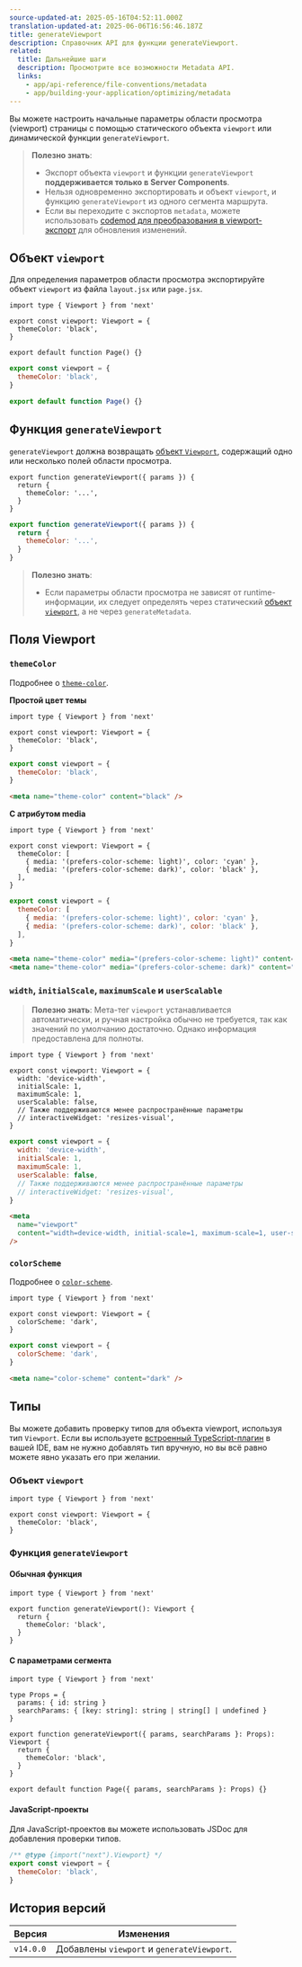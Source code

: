 ```yaml
---
source-updated-at: 2025-05-16T04:52:11.000Z
translation-updated-at: 2025-06-06T16:56:46.187Z
title: generateViewport
description: Справочник API для функции generateViewport.
related:
  title: Дальнейшие шаги
  description: Просмотрите все возможности Metadata API.
  links:
    - app/api-reference/file-conventions/metadata
    - app/building-your-application/optimizing/metadata
---
```


Вы можете настроить начальные параметры области просмотра (viewport) страницы с помощью статического объекта `viewport` или динамической функции `generateViewport`.

> **Полезно знать**:
>
> - Экспорт объекта `viewport` и функции `generateViewport` **поддерживается только в Server Components**.
> - Нельзя одновременно экспортировать и объект `viewport`, и функцию `generateViewport` из одного сегмента маршрута.
> - Если вы переходите с экспортов `metadata`, можете использовать [codemod для преобразования в viewport-экспорт](/docs/app/building-your-application/upgrading/codemods#metadata-to-viewport-export) для обновления изменений.

## Объект `viewport`

Для определения параметров области просмотра экспортируйте объект `viewport` из файла `layout.jsx` или `page.jsx`.

```tsx filename="layout.tsx | page.tsx" switcher
import type { Viewport } from 'next'

export const viewport: Viewport = {
  themeColor: 'black',
}

export default function Page() {}
```

```jsx filename="layout.jsx | page.jsx" switcher
export const viewport = {
  themeColor: 'black',
}

export default function Page() {}
```

## Функция `generateViewport`

`generateViewport` должна возвращать [объект `Viewport`](#viewport-fields), содержащий одно или несколько полей области просмотра.

```tsx filename="layout.tsx | page.tsx" switcher
export function generateViewport({ params }) {
  return {
    themeColor: '...',
  }
}
```

```jsx filename="layout.js | page.js" switcher
export function generateViewport({ params }) {
  return {
    themeColor: '...',
  }
}
```

> **Полезно знать**:
>
> - Если параметры области просмотра не зависят от runtime-информации, их следует определять через статический [объект `viewport`](#the-viewport-object), а не через `generateMetadata`.

## Поля Viewport

### `themeColor`

Подробнее о [`theme-color`](https://developer.mozilla.org/docs/Web/HTML/Element/meta/name/theme-color).

**Простой цвет темы**

```tsx filename="layout.tsx | page.tsx" switcher
import type { Viewport } from 'next'

export const viewport: Viewport = {
  themeColor: 'black',
}
```

```jsx filename="layout.jsx | page.jsx" switcher
export const viewport = {
  themeColor: 'black',
}
```

```html filename="<head> output" hideLineNumbers
<meta name="theme-color" content="black" />
```

**С атрибутом media**

```tsx filename="layout.tsx | page.tsx" switcher
import type { Viewport } from 'next'

export const viewport: Viewport = {
  themeColor: [
    { media: '(prefers-color-scheme: light)', color: 'cyan' },
    { media: '(prefers-color-scheme: dark)', color: 'black' },
  ],
}
```

```jsx filename="layout.jsx | page.jsx" switcher
export const viewport = {
  themeColor: [
    { media: '(prefers-color-scheme: light)', color: 'cyan' },
    { media: '(prefers-color-scheme: dark)', color: 'black' },
  ],
}
```

```html filename="<head> output" hideLineNumbers
<meta name="theme-color" media="(prefers-color-scheme: light)" content="cyan" />
<meta name="theme-color" media="(prefers-color-scheme: dark)" content="black" />
```

### `width`, `initialScale`, `maximumScale` и `userScalable`

> **Полезно знать**: Мета-тег `viewport` устанавливается автоматически, и ручная настройка обычно не требуется, так как значений по умолчанию достаточно. Однако информация предоставлена для полноты.

```tsx filename="layout.tsx | page.tsx" switcher
import type { Viewport } from 'next'

export const viewport: Viewport = {
  width: 'device-width',
  initialScale: 1,
  maximumScale: 1,
  userScalable: false,
  // Также поддерживаются менее распространённые параметры
  // interactiveWidget: 'resizes-visual',
}
```

```jsx filename="layout.jsx | page.jsx" switcher
export const viewport = {
  width: 'device-width',
  initialScale: 1,
  maximumScale: 1,
  userScalable: false,
  // Также поддерживаются менее распространённые параметры
  // interactiveWidget: 'resizes-visual',
}
```

```html filename="<head> output" hideLineNumbers
<meta
  name="viewport"
  content="width=device-width, initial-scale=1, maximum-scale=1, user-scalable=no"
/>
```

### `colorScheme`

Подробнее о [`color-scheme`](https://developer.mozilla.org/en-US/docs/Web/HTML/Element/meta/name#:~:text=color%2Dscheme%3A%20specifies,of%20the%20following%3A).

```tsx filename="layout.tsx | page.tsx" switcher
import type { Viewport } from 'next'

export const viewport: Viewport = {
  colorScheme: 'dark',
}
```

```jsx filename="layout.jsx | page.jsx" switcher
export const viewport = {
  colorScheme: 'dark',
}
```

```html filename="<head> output" hideLineNumbers
<meta name="color-scheme" content="dark" />
```

## Типы

Вы можете добавить проверку типов для объекта viewport, используя тип `Viewport`. Если вы используете [встроенный TypeScript-плагин](/docs/app/building-your-application/configuring/typescript) в вашей IDE, вам не нужно добавлять тип вручную, но вы всё равно можете явно указать его при желании.

### Объект `viewport`

```tsx
import type { Viewport } from 'next'

export const viewport: Viewport = {
  themeColor: 'black',
}
```

### Функция `generateViewport`

#### Обычная функция

```tsx
import type { Viewport } from 'next'

export function generateViewport(): Viewport {
  return {
    themeColor: 'black',
  }
}
```

#### С параметрами сегмента

```tsx
import type { Viewport } from 'next'

type Props = {
  params: { id: string }
  searchParams: { [key: string]: string | string[] | undefined }
}

export function generateViewport({ params, searchParams }: Props): Viewport {
  return {
    themeColor: 'black',
  }
}

export default function Page({ params, searchParams }: Props) {}
```

#### JavaScript-проекты

Для JavaScript-проектов вы можете использовать JSDoc для добавления проверки типов.

```js
/** @type {import("next").Viewport} */
export const viewport = {
  themeColor: 'black',
}
```

## История версий

| Версия    | Изменения                                     |
| --------- | --------------------------------------------- |
| `v14.0.0` | Добавлены `viewport` и `generateViewport`.    |